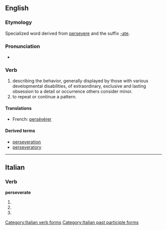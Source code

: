 ==English==

===Etymology===
Specialized word derived from [[persevere]] and the suffix [[-ate]].

===Pronunciation===
*{{IPA|pɚˈsevəˌreːɪt}}

===Verb===
{{en-verb|perseverat|es}}

# describing the behavior, generally displayed by those with various developmental disabilities, of extraordinary, exclusive and lasting obsession to a detail or occurrence others consider minor.  
# to repeat or continue a pattern.

====Translations====
*French: [[persévérer]]

====Derived terms====
*[[perseveration]]
*[[perseveratory]]

----
==Italian==

===Verb===
'''perseverate'''

# {{form of|[[second-person|Second-person]] [[plural]] [[present tense]]|[[perseverare#Italian|perseverare]]|lang=Italian}}
# {{form of|Second-person plural [[imperative]]|perseverare#Italian|perseverare|lang=Italian}}
# {{form of|[[feminine|Feminine]] plural|[[perseverato]]}}

[[Category:Italian verb forms]]
[[Category:Italian past participle forms]]

{{rfc-auto}}